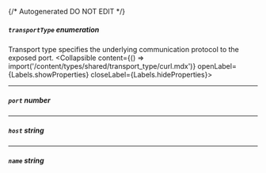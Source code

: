 {/* Autogenerated DO NOT EDIT  */}

##### `transportType` _enumeration_
Transport type specifies the underlying communication protocol to the exposed port.
<Collapsible content={() => import('/content/types/shared/transport_type/curl.mdx')} openLabel={Labels.showProperties} closeLabel={Labels.hideProperties}>
</Collapsible>

---
##### `port` _number_

---
##### `host` _string_

---
##### `name` _string_


